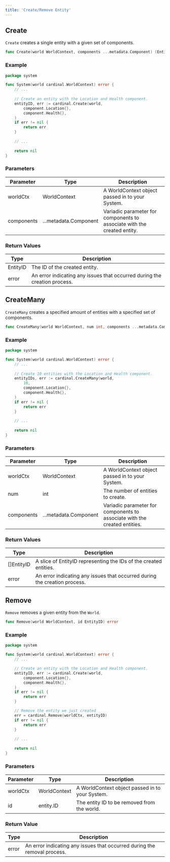 ```yaml
---
title: 'Create/Remove Entity'
---
```


## Create

`Create` creates a single entity with a given set of components.

```go
func Create(world WorldContext, components ...metadata.Component) (EntityID, error)
```

### Example
```go
package system

func System(world cardinal.WorldContext) error {
    // ...
	
	// Create an entity with the Location and Health component.
	entityID, err := cardinal.Create(world,
		component.Location{},
		component.Health{},
	)
	if err != nil {
		return err
	}
	
	// ...
	
	return nil
}
```

### Parameters
| Parameter    | Type                  | Description                                                                |
|--------------|-----------------------|----------------------------------------------------------------------------|
| worldCtx     | WorldContext          | A WorldContext object passed in to your System.                            |
| components   | ...metadata.Component | Variadic parameter for components to associate with the created entity.    |


### Return Values
| Type     | Description                                                                   |
|----------|-------------------------------------------------------------------------------|
| EntityID | The ID of the created entity.                                                 |
| error    | An error indicating any issues that occurred during the creation process.     |



## CreateMany

`CreateMany` creates a specified amount of entities with a specified set of components.

```go
func CreateMany(world WorldContext, num int, components ...metadata.Component) ([]EntityID, error)
```

### Example
```go
package system

func System(world cardinal.WorldContext) error {
    // ...
	
	// Create 10 entities with the Location and Health component.
	entityIDs, err := cardinal.CreateMany(world,
		10,
		component.Location{},
		component.Health{},
	)
	if err != nil {
		return err
	}
	
	// ...
	
	return nil
}
```

### Parameters

| Parameter    | Type                  | Description                                                                |
|--------------|-----------------------|----------------------------------------------------------------------------|
| worldCtx     | WorldContext          | A WorldContext object passed in to your System.                            |
| num          | int                   | The number of entities to create.                                          |
| components   | ...metadata.Component | Variadic parameter for components to associate with the created entities.  |

### Return Values

| Type             | Description                                                                |
|------------------|----------------------------------------------------------------------------|
| []EntityID       | A slice of EntityID representing the IDs of the created entities.          |
| error            | An error indicating any issues that occurred during the creation process.  |


## Remove

`Remove` removes a given entity from the `World`.

```go
func Remove(world WorldContext, id EntityID) error
```

### Example
```go
package system

func System(world cardinal.WorldContext) error {
    // ...

	// Create an entity with the Location and Health component.
	entityID, err := cardinal.Create(world,
		component.Location{},
		component.Health{},
	)
	if err != nil {
		return err
	}

	// Remove the entity we just created
	err = cardinal.Remove(worldCtx, entityID)
	if err != nil {
		return err
	}
	
	// ...
	
	return nil
}
```

### Parameters
| Parameter    | Type                   | Description                                      |
|--------------|------------------------|--------------------------------------------------|
| worldCtx     | WorldContext           | A WorldContext object passed in to your System.  |
| id           | entity.ID              | The entity ID to be removed from the world.      |


### Return Value
| Type   | Description                                                               |
|--------|---------------------------------------------------------------------------|
| error  | An error indicating any issues that occurred during the removal process.  |
